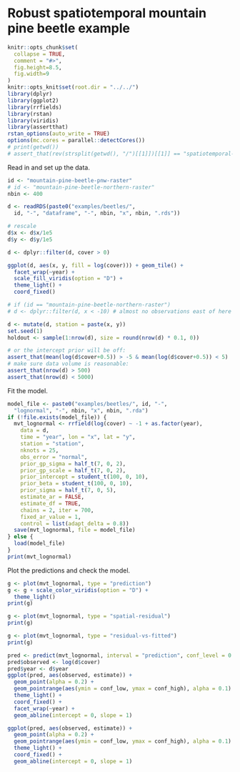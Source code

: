 # Robust spatiotemporal mountain pine beetle example 

```r
knitr::opts_chunk$set(
  collapse = TRUE,
  comment = "#>",
  fig.height=8.5,
  fig.width=9
)
knitr::opts_knit$set(root.dir = "../../") 
library(dplyr)
library(ggplot2)
library(rrfields)
library(rstan)
library(viridis)
library(assertthat)
rstan_options(auto_write = TRUE)
options(mc.cores = parallel::detectCores())
# print(getwd())
# assert_that(rev(strsplit(getwd(), "/")[[1]])[[1]] == "spatiotemporal-extremes")
```

Read in and set up the data.

```r
id <- "mountain-pine-beetle-pnw-raster"
# id <- "mountain-pine-beetle-northern-raster"
nbin <- 400

d <- readRDS(paste0("examples/beetles/", 
  id, "-", "dataframe", "-", nbin, "x", nbin, ".rds"))

# rescale
d$x <- d$x/1e5
d$y <- d$y/1e5

d <- dplyr::filter(d, cover > 0)

ggplot(d, aes(x, y, fill = log(cover))) + geom_tile() +
  facet_wrap(~year) +
  scale_fill_viridis(option = "D") +
  theme_light() +
  coord_fixed()

# if (id == "mountain-pine-beetle-northern-raster")
# d <- dplyr::filter(d, x < -10) # almost no observations east of here 

d <- mutate(d, station = paste(x, y))
set.seed(1)
holdout <- sample(1:nrow(d), size = round(nrow(d) * 0.1, 0))

# or the intercept prior will be off:
assert_that(mean(log(d$cover+0.5)) > -5 & mean(log(d$cover+0.5)) < 5)
# make sure data volume is reasonable:
assert_that(nrow(d) > 500)
assert_that(nrow(d) < 5000)
```

Fit the model. 

```r
model_file <- paste0("examples/beetles/", id, "-", 
  "lognormal", "-", nbin, "x", nbin, ".rda")
if (!file.exists(model_file)) {
  mvt_lognormal <- rrfield(log(cover) ~ -1 + as.factor(year), 
    data = d,
    time = "year", lon = "x", lat = "y",
    station = "station",
    nknots = 25,
    obs_error = "normal",
    prior_gp_sigma = half_t(7, 0, 2),
    prior_gp_scale = half_t(7, 0, 2),
    prior_intercept = student_t(100, 0, 10),
    prior_beta = student_t(100, 0, 10),
    prior_sigma = half_t(7, 0, 5),
    estimate_ar = FALSE,
    estimate_df = TRUE,
    chains = 2, iter = 700, 
    fixed_ar_value = 1,
    control = list(adapt_delta = 0.8))
  save(mvt_lognormal, file = model_file)
} else {
  load(model_file)
}
print(mvt_lognormal)
```

Plot the predictions and check the model. 

```r
g <- plot(mvt_lognormal, type = "prediction")
g <- g + scale_color_viridis(option = "D") + 
  theme_light()
print(g)

g <- plot(mvt_lognormal, type = "spatial-residual")
print(g)

g <- plot(mvt_lognormal, type = "residual-vs-fitted")
print(g)

pred <- predict(mvt_lognormal, interval = "prediction", conf_level = 0.8)
pred$observed <- log(d$cover)
pred$year <- d$year
ggplot(pred, aes(observed, estimate)) +
  geom_point(alpha = 0.2) +
  geom_pointrange(aes(ymin = conf_low, ymax = conf_high), alpha = 0.1) +
  theme_light() +
  coord_fixed() +
  facet_wrap(~year) +
  geom_abline(intercept = 0, slope = 1)

ggplot(pred, aes(observed, estimate)) +
  geom_point(alpha = 0.2) +
  geom_pointrange(aes(ymin = conf_low, ymax = conf_high), alpha = 0.1) +
  theme_light() +
  coord_fixed() +
  geom_abline(intercept = 0, slope = 1)
```
